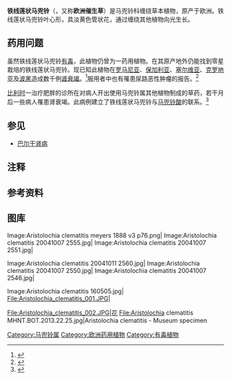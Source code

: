 {{Speciesbox
| image = Illustration Aristolochia clematitis0.jpg
| genus = Aristolochia
| species = clematitis
| authority = [[卡尔·林奈|L.]]
|}}

'''铁线莲状马兜铃'''（''{{lang|la|Aristolochia clematitis}}''，又称'''欧洲催生草'''）是马兜铃科缠绕草本植物，原产于欧洲。铁线莲状马兜铃叶心形，具淡黄色管状花，通过缠绕其他植物向光生长。

==药用问题==
虽然铁线莲状马兜铃[[有毒|有毒]]，此植物仍曾为一药用植物。在其原产地外仍能找到零星栽培的铁线莲状马兜铃。现已知此植物在[[罗马尼亚|罗马尼亚]]、[[保加利亚|保加利亚]]、[[塞尔维亚|塞尔维亚]]、[[克罗地亚|克罗地亚]]及[[波斯尼亚和黑塞哥维那|波黑]]造成数千例[[多瑙河地方性家族性肾病|肾衰竭]]。<ref>{{cite journal|pages=12129–12134|title=Aristolochic acid and the etiology of endemic (Balkan) nephropathy|volume=104|issue=29|date=2007-07-17|journal=Proceedings of the National Academy of Sciences|url=http://www.pnas.org/cgi/doi/10.1073/pnas.0701248104|accessdate=2018-04-02|author=Arthur P. Grollman, Shinya Shibutani, Masaaki Moriya, Frederick Miller, Lin Wu, Ute Moll, Naomi Suzuki, Andrea Fernandes, Thomas Rosenquist, Zvonimir Medverec, Krunoslav Jakovina, Branko Brdar, Neda Slade, Robert J. Turesky, Angela K. Goodenough, Robert Rieger, Mato Vukelić, Bojan Jelaković|doi=10.1073/pnas.0701248104|archive-date=2008-11-20|archive-url=https://web.archive.org/web/20081120122533/http://www.pnas.org./cgi/doi/10.1073/pnas.0701248104|dead-url=no}}</ref>{{noteTag|1=除克罗地亚病例为意外食用受污染面粉罹病外，其余皆因将铁线莲状马兜铃作为药物服用造成。}}服用者中也有罹患尿路恶性肿瘤的报告。<ref>{{cite journal|url=http://linkinghub.elsevier.com/retrieve/pii/S0085253815553519|pages=513–515|title=Chinese herbs nephropathy and Balkan endemic nephropathy: toward a single entity, aristolochic acid nephropathy|journal=Kidney International|volume=81|issue=6|accessdate=2018-04-02|doi=10.1038/ki.2011.428|author=Marc E. De Broe|archive-date=2018-06-09|archive-url=https://web.archive.org/web/20180609022250/https://linkinghub.elsevier.com/retrieve/pii/S0085253815553519|dead-url=no}}</ref>

[[比利时|比利时]]一治疗肥胖的诊所在对病人开出使用马兜铃属其他植物制成的草药，若干月后一些病人罹患肾衰竭。此病例建立了铁线莲状马兜铃与[[马兜铃酸|马兜铃酸]]的联系。<ref>{{cite journal|url=http://linkinghub.elsevier.com/retrieve/pii/0140673693929842|pages=387–391|title=Rapidly progressive interstitial renal fibrosis in young women: association with slimming regimen including Chinese herbs|journal=The Lancet|volume=341|issue=8842|accessdate=2018-04-02|doi=10.1016/0140-6736(93)92984-2|author=J-L. Vanherweghem, C. Tielemans, D. Abramowicz, M. Depierreux, R. Vanhaelen-Fastre, M. Vanhaelen, M. Dratwa, C. Richard, D. Vandervelde, D. Verbeelen, M. Jadoul|archive-date=2018-06-23|archive-url=https://web.archive.org/web/20180623004808/https://linkinghub.elsevier.com/retrieve/pii/0140673693929842|dead-url=no}}</ref>

==参见==
* [[多瑙河地方性家族性肾病|巴尔干肾病]]

==注释==
{{ReflistH}}
{{NoteFoot}}
{{ReflistF}}

== 参考资料 ==
{{reflist}}

==图库==
<gallery>
Image:Aristolochia clematitis meyers 1888 v3 p76.png|
Image:Aristolochia clematitis 20041007 2555.jpg|
Image:Aristolochia clematitis 20041007 2551.jpg|
</gallery>
<gallery>
Image:Aristolochia clematitis 20041011 2560.jpg|
Image:Aristolochia clematitis 20041007 2550.jpg|
Image:Aristolochia clematitis 20041007 2546.jpg|
</gallery>
<gallery>
Image:Aristolochia clematitis 160505.jpg|
File:Aristolochia_clematitis_001.JPG|
</gallery>
<gallery>
File:Aristolochia_clematitis_002.JPG|花
File:Aristolochia clematitis MHNT.BOT.2013.22.25.jpg|Aristolochia clematitis - Museum specimen
</gallery>
{{Commons}}
{{Taxonbar|from=Q158273}}

[[Category:马兜铃属|Category:马兜铃属]]
[[Category:欧洲药用植物|Category:欧洲药用植物]]
[[Category:有毒植物|Category:有毒植物]]